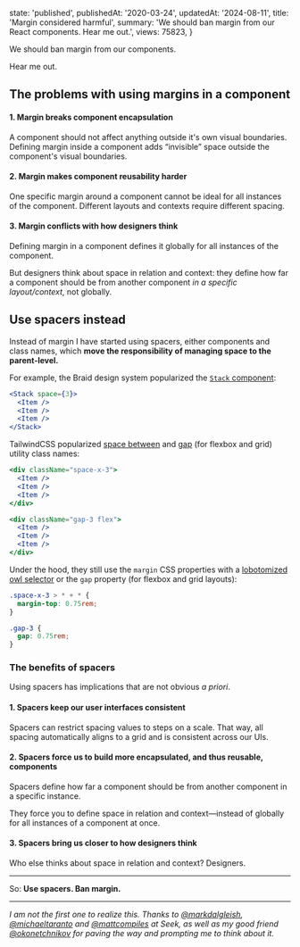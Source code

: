 
  state: 'published',
  publishedAt: '2020-03-24',
  updatedAt: '2024-08-11',
  title: 'Margin considered harmful',
  summary: 'We should ban margin from our React components. Hear me out.',
  views: 75823,
}


<BlogPost meta={meta}>

We should ban margin from our components.

Hear me out.

## The problems with using margins in a component

#### 1. Margin breaks component encapsulation

A component should not affect anything outside it's own visual boundaries. Defining margin inside a component adds “invisible” space outside the component's visual boundaries.

#### 2. Margin makes component reusability harder

One specific margin around a component cannot be ideal for all instances of the component. Different layouts and contexts require different spacing.

#### 3. Margin conflicts with how designers think

Defining margin in a component defines it globally for all instances of the component.

But designers think about space in relation and context: they define how far a component should be from another component _in a specific layout/context_, not globally.

## Use spacers instead

Instead of margin I have started using spacers, either components and class names, which **move the responsibility of managing space to the parent-level.**

For example, the Braid design system popularized the [`Stack` component](https://seek-oss.github.io/braid-design-system/components/Stack):

```jsx
<Stack space={3}>
  <Item />
  <Item />
  <Item />
</Stack>
```

TailwindCSS popularized [space between](https://tailwindcss.com/docs/space) and [gap](https://tailwindcss.com/docs/gap) (for flexbox and grid) utility class names:

```jsx
<div className="space-x-3">
  <Item />
  <Item />
  <Item />
</div>

<div className="gap-3 flex">
  <Item />
  <Item />
  <Item />
</div>
```

Under the hood, they still use the `margin` CSS properties with a [lobotomized owl selector](https://alistapart.com/article/axiomatic-css-and-lobotomized-owls/) or the `gap` property (for flexbox and grid layouts):

```css
.space-x-3 > * + * {
  margin-top: 0.75rem;
}

.gap-3 {
  gap: 0.75rem;
}
```

### The benefits of spacers

Using spacers has implications that are not obvious _a priori_.

#### 1. Spacers keep our user interfaces consistent

Spacers can restrict spacing values to steps on a scale. That way, all spacing automatically aligns to a grid and is consistent across our UIs.

#### 2. Spacers force us to build more encapsulated, and thus reusable, components

Spacers define how far a component should be from another component in a specific instance.

They force you to define space in relation and context—instead of globally for all instances of a component at once.

#### 3. Spacers bring us closer to how designers think

Who else thinks about space in relation and context? Designers.

---

So: **Use spacers. Ban margin.**

---

_I am not the first one to realize this. Thanks to [@markdalgleish](https://twitter.com/markdalgleish), [@michaeltaranto](https://twitter.com/michaeltaranto) and [@mattcompiles](https://twitter.com/mattcompiles) at Seek, as well as my good friend [@okonetchnikov](https://twitter.com/okonetchnikov) for paving the way and prompting me to think about it._

</BlogPost>
